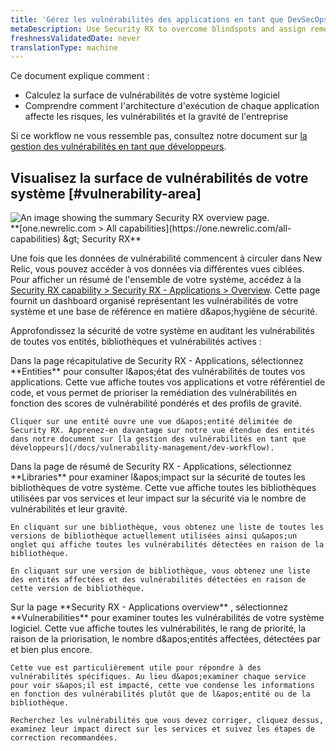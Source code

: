 ```yaml
---
title: 'Gérez les vulnérabilités des applications en tant que DevSecOps, plateforme ou équipe de sécurité'
metaDescription: Use Security RX to overcome blindspots and assign remediation to developers as a security team.
freshnessValidatedDate: never
translationType: machine
---
```


Ce document explique comment :

* Calculez la surface de vulnérabilités de votre système logiciel
* Comprendre comment l&apos;architecture d&apos;exécution de chaque application affecte les risques, les vulnérabilités et la gravité de l&apos;entreprise

Si ce workflow ne vous ressemble pas, consultez notre document sur [la gestion des vulnérabilités en tant que développeurs](/docs/vulnerability-management/dev-workflow).

## Visualisez la surface de vulnérabilités de votre système [#vulnerability-area]

<img title="Security RX overview" alt="An image showing the summary Security RX overview page." src="/images/security_app-overview.webp" />

<figcaption>
  <DNT>
    **[one.newrelic.com &gt; All capabilities](https://one.newrelic.com/all-capabilities) &amp;gt; Security RX**
  </DNT>
</figcaption>

Une fois que les données de vulnérabilité commencent à circuler dans New Relic, vous pouvez accéder à vos données via différentes vues ciblées. Pour afficher un résumé de l&apos;ensemble de votre système, accédez à la [Security RX capability &gt; Security RX - Applications &gt; Overview](https://one.newrelic.com/vulnerability-management/apm-summary). Cette page fournit un dashboard organisé représentant les vulnérabilités de votre système et une base de référence en matière d&amp;apos;hygiène de sécurité.

Approfondissez la sécurité de votre système en auditant les vulnérabilités de toutes vos entités, bibliothèques et vulnérabilités actives :

<CollapserGroup>
  <Collapser className="freq-link" id="entity" title="Gérez les vulnérabilités de toutes vos entités">
    Dans la page récapitulative de Security RX - Applications, sélectionnez <DNT>**Entities**</DNT> pour consulter l&amp;apos;état des vulnérabilités de toutes vos applications. Cette vue affiche toutes vos applications et votre référentiel de code, et vous permet de prioriser la remédiation des vulnérabilités en fonction des scores de vulnérabilité pondérés et des profils de gravité.

    Cliquer sur une entité ouvre une vue d&apos;entité délimitée de Security RX. Apprenez-en davantage sur notre vue étendue des entités dans notre document sur [la gestion des vulnérabilités en tant que développeurs](/docs/vulnerability-management/dev-workflow).
  </Collapser>

  <Collapser className="freq-link" id="library" title="Comprendre l'impact sécuritaire de la bibliothèque">
    Dans la page de résumé de Security RX - Applications, sélectionnez <DNT>**Libraries**</DNT> pour examiner l&amp;apos;impact sur la sécurité de toutes les bibliothèques de votre système. Cette vue affiche toutes les bibliothèques utilisées par vos services et leur impact sur la sécurité via le nombre de vulnérabilités et leur gravité.

    En cliquant sur une bibliothèque, vous obtenez une liste de toutes les versions de bibliothèque actuellement utilisées ainsi qu&apos;un onglet qui affiche toutes les vulnérabilités détectées en raison de la bibliothèque.

    En cliquant sur une version de bibliothèque, vous obtenez une liste des entités affectées et des vulnérabilités détectées en raison de cette version de bibliothèque.
  </Collapser>

  <Collapser className="freq-link" id="vuln" title="Gérer des vulnérabilités spécifiques">
    Sur la page <DNT>**Security RX - Applications overview**</DNT> , sélectionnez <DNT>**Vulnerabilities**</DNT> pour examiner toutes les vulnérabilités de votre système logiciel. Cette vue affiche toutes les vulnérabilités, le rang de priorité, la raison de la priorisation, le nombre d&amp;apos;entités affectées, détectées par et bien plus encore.

    Cette vue est particulièrement utile pour répondre à des vulnérabilités spécifiques. Au lieu d&apos;examiner chaque service pour voir s&apos;il est impacté, cette vue condense les informations en fonction des vulnérabilités plutôt que de l&apos;entité ou de la bibliothèque.

    Recherchez les vulnérabilités que vous devez corriger, cliquez dessus, examinez leur impact direct sur les services et suivez les étapes de correction recommandées.
  </Collapser>
</CollapserGroup>